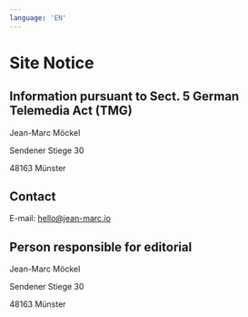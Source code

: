 ```yaml
---
language: 'EN'
---
```


# Site Notice

## Information pursuant to Sect. 5 German Telemedia Act (TMG)
Jean-Marc Möckel

Sendener Stiege 30

48163 Münster

## Contact

E-mail: hello@jean-marc.io

## Person responsible for editorial
Jean-Marc Möckel

Sendener Stiege 30

48163 Münster